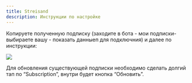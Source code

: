 ```yaml
---
title: Streisand
description: Инструкции по настройке
---
```


Копируете полученную подписку (заходите в бота - мои подписки- выбираете вашу - показать данныеп для подключния) и далее по инструкции:

![](https://vpnghost.space/manual/ios/streisand.png)

Для обновления существующей подписки необходимо сделать долгий тап по “Subscription”, внутри будет кнопка “Обновить”.